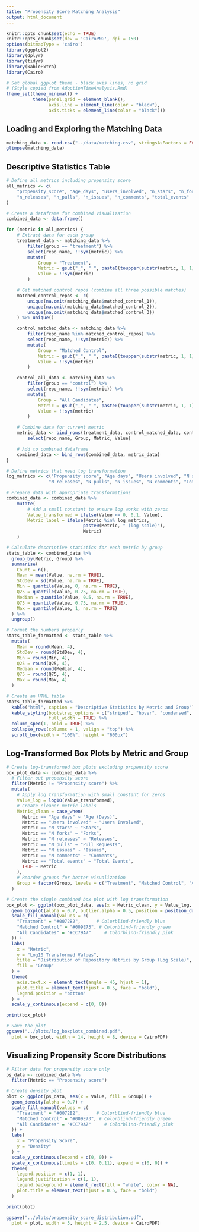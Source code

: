 ```yaml
---
title: "Propensity Score Matching Analysis"
output: html_document
---
```


```r
knitr::opts_chunk$set(echo = TRUE)
knitr::opts_chunk$set(dev = 'CairoPNG', dpi = 150)
options(bitmapType = 'cairo')
library(ggplot2)
library(dplyr)
library(tidyr)
library(kableExtra)
library(Cairo)

# Set global ggplot theme - black axis lines, no grid
# (Style copied from AdoptionTimeAnalysis.Rmd)
theme_set(theme_minimal() +
          theme(panel.grid = element_blank(),
                axis.line = element_line(color = "black"),
                axis.ticks = element_line(color = "black")))
```

## Loading and Exploring the Matching Data

```r
matching_data <- read.csv("../data/matching.csv", stringsAsFactors = FALSE)
glimpse(matching_data)
```

## Descriptive Statistics Table

```r
# Define all metrics including propensity score
all_metrics <- c(
    "propensity_score", "age_days", "users_involved", "n_stars", "n_forks",
    "n_releases", "n_pulls", "n_issues", "n_comments", "total_events"
)

# Create a dataframe for combined visualization
combined_data <- data.frame()

for (metric in all_metrics) {
    # Extract data for each group
    treatment_data <- matching_data %>%
        filter(group == "treatment") %>%
        select(repo_name, !!sym(metric)) %>%
        mutate(
            Group = "Treatment",
            Metric = gsub("_", " ", paste0(toupper(substr(metric, 1, 1)), substr(metric, 2, nchar(metric)))),
            Value = !!sym(metric)
        )

    # Get matched control repos (combine all three possible matches)
    matched_control_repos <- c(
        unique(na.omit(matching_data$matched_control_1)),
        unique(na.omit(matching_data$matched_control_2)),
        unique(na.omit(matching_data$matched_control_3))
    ) %>% unique()

    control_matched_data <- matching_data %>%
        filter(repo_name %in% matched_control_repos) %>%
        select(repo_name, !!sym(metric)) %>%
        mutate(
            Group = "Matched Control",
            Metric = gsub("_", " ", paste0(toupper(substr(metric, 1, 1)), substr(metric, 2, nchar(metric)))),
            Value = !!sym(metric)
        )

    control_all_data <- matching_data %>%
        filter(group == "control") %>%
        select(repo_name, !!sym(metric)) %>%
        mutate(
            Group = "All Candidates",
            Metric = gsub("_", " ", paste0(toupper(substr(metric, 1, 1)), substr(metric, 2, nchar(metric)))),
            Value = !!sym(metric)
        )

    # Combine data for current metric
    metric_data <- bind_rows(treatment_data, control_matched_data, control_all_data) %>%
        select(repo_name, Group, Metric, Value)

    # Add to combined dataframe
    combined_data <- bind_rows(combined_data, metric_data)
}

# Define metrics that need log transformation
log_metrics <- c("Propensity score", "Age days", "Users involved", "N stars", "N forks",
                "N releases", "N pulls", "N issues", "N comments", "Total events")

# Prepare data with appropriate transformations
combined_data <- combined_data %>%
    mutate(
        # Add a small constant to ensure log works with zeros
        Value_transformed = ifelse(Value <= 0, 0.1, Value),
        Metric_label = ifelse(Metric %in% log_metrics,
                             paste0(Metric, " (log scale)"),
                             Metric)
    )

# Calculate descriptive statistics for each metric by group
stats_table <- combined_data %>%
  group_by(Metric, Group) %>%
  summarise(
    Count = n(),
    Mean = mean(Value, na.rm = TRUE),
    StdDev = sd(Value, na.rm = TRUE),
    Min = quantile(Value, 0, na.rm = TRUE),
    Q25 = quantile(Value, 0.25, na.rm = TRUE),
    Median = quantile(Value, 0.5, na.rm = TRUE),
    Q75 = quantile(Value, 0.75, na.rm = TRUE),
    Max = quantile(Value, 1, na.rm = TRUE)
  ) %>%
  ungroup()

# Format the numbers properly
stats_table_formatted <- stats_table %>%
  mutate(
    Mean = round(Mean, 4),
    StdDev = round(StdDev, 4),
    Min = round(Min, 4),
    Q25 = round(Q25, 4),
    Median = round(Median, 4),
    Q75 = round(Q75, 4),
    Max = round(Max, 4)
  )

# Create an HTML table
stats_table_formatted %>%
  kable("html", caption = "Descriptive Statistics by Metric and Group") %>%
  kable_styling(bootstrap_options = c("striped", "hover", "condensed", "responsive"),
                full_width = TRUE) %>%
  column_spec(1, bold = TRUE) %>%
  collapse_rows(columns = 1, valign = "top") %>%
  scroll_box(width = "100%", height = "600px")
```

## Log-Transformed Box Plots by Metric and Group

```r
# Create log-transformed box plots excluding propensity score
box_plot_data <- combined_data %>%
  # Filter out propensity score
  filter(Metric != "Propensity score") %>%
  mutate(
    # Apply log transformation with small constant for zeros
    Value_log = log10(Value_transformed),
    # Create cleaner metric labels
    Metric_clean = case_when(
      Metric == "Age days" ~ "Age (Days)",
      Metric == "Users involved" ~ "Users Involved",
      Metric == "N stars" ~ "Stars",
      Metric == "N forks" ~ "Forks",
      Metric == "N releases" ~ "Releases",
      Metric == "N pulls" ~ "Pull Requests",
      Metric == "N issues" ~ "Issues",
      Metric == "N comments" ~ "Comments",
      Metric == "Total events" ~ "Total Events",
      TRUE ~ Metric
    ),
    # Reorder groups for better visualization
    Group = factor(Group, levels = c("Treatment", "Matched Control", "All Candidates"))
  )

# Create the single combined box plot with log transformation
box_plot <- ggplot(box_plot_data, aes(x = Metric_clean, y = Value_log, fill = Group)) +
  geom_boxplot(alpha = 0.7, outlier.alpha = 0.5, position = position_dodge(width = 0.8)) +
  scale_fill_manual(values = c(
    "Treatment" = "#0072B2",      # Colorblind-friendly blue
    "Matched Control" = "#009E73", # Colorblind-friendly green
    "All Candidates" = "#CC79A7"     # Colorblind-friendly pink
  )) +
  labs(
    x = "Metric",
    y = "Log10 Transformed Values",
    title = "Distribution of Repository Metrics by Group (Log Scale)",
    fill = "Group"
  ) +
  theme(
    axis.text.x = element_text(angle = 45, hjust = 1),
    plot.title = element_text(hjust = 0.5, face = "bold"),
    legend.position = "bottom"
  ) +
  scale_y_continuous(expand = c(0, 0))

print(box_plot)

# Save the plot
ggsave("../plots/log_boxplots_combined.pdf",
  plot = box_plot, width = 14, height = 8, device = CairoPDF)
```

## Visualizing Propensity Score Distributions

```r
# Filter data for propensity score only
ps_data <- combined_data %>%
  filter(Metric == "Propensity score")

# Create density plot
plot <- ggplot(ps_data, aes(x = Value, fill = Group)) +
  geom_density(alpha = 0.7) +
  scale_fill_manual(values = c(
    "Treatment" = "#0072B2",      # Colorblind-friendly blue
    "Matched Control" = "#009E73", # Colorblind-friendly green
    "All Candidates" = "#CC79A7"     # Colorblind-friendly pink
  )) +
  labs(
    x = "Propensity Score",
    y = "Density"
  ) +
  scale_y_continuous(expand = c(0, 0)) +
  scale_x_continuous(limits = c(0, 0.11), expand = c(0, 0)) +
  theme(
    legend.position = c(1, 1),
    legend.justification = c(1, 1),
    legend.background = element_rect(fill = "white", color = NA),
    plot.title = element_text(hjust = 0.5, face = "bold")
  )

print(plot)

ggsave("../plots/propensity_score_distribution.pdf",
  plot = plot, width = 5, height = 2.5, device = CairoPDF)
```
